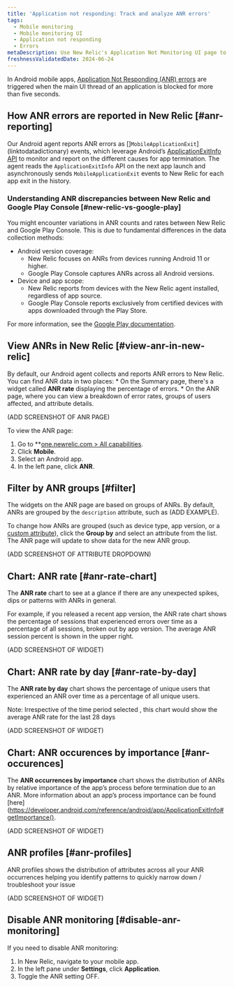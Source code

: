 ```yaml
---
title: 'Application not responding: Track and analyze ANR errors'
tags:
  - Mobile monitoring
  - Mobile monitoring UI
  - Application not responding
  - Errors
metaDescription: Use New Relic's Application Not Monitoring UI page to track and analyze ANR errors. 
freshnessValidatedDate: 2024-06-24
---
```


In Android mobile apps, [Application Not Responding (ANR) errors](https://developer.android.com/topic/performance/vitals/anr) are triggered when the main UI thread of an application is blocked for more than five seconds.

## How ANR errors are reported in New Relic [#anr-reporting]

Our Android agent reports ANR errors as []`MobileApplicationExit`](linktodatadictionary) events, which leverage Android’s [ApplicationExitInfo API](https://developer.android.com/reference/android/app/ApplicationExitInfo) to monitor and report on the different causes for app termination. The agent reads the `ApplicationExitInfo` API on the next app launch and asynchronously sends `MobileApplicationExit` events to New Relic for each app exit in the history.

### Understanding ANR discrepancies between New Relic and Google Play Console [#new-relic-vs-google-play]

You might encounter variations in ANR counts and rates between New Relic and Google Play Console. This is due to fundamental differences in the data collection methods:

* Android version coverage:
    * New Relic focuses on ANRs from devices running Android 11 or higher.
    * Google Play Console captures ANRs across all Android versions.
* Device and app scope:
    * New Relic reports from devices with the New Relic agent installed, regardless of app source.
    * Google Play Console reports exclusively from certified devices with apps downloaded through the Play Store.

For more information, see the [Google Play documentation](https://developer.android.com/topic/performance/vitals).

## View ANRs in New Relic [#view-anr-in-new-relic]

By default, our Android agent collects and reports ANR errors to New Relic. You can find ANR data in two places:
    * On the Summary page, there's a widget called **ANR rate** displaying the percentage of errors.
    * On the ANR page, where you can view a breakdown of error rates, groups of users affected, and attribute details.

(ADD SCREENSHOT OF ANR PAGE)

To view the ANR page:

1. Go to <DoNotTranslate>**[one.newrelic.com > All capabilities](https://one.newrelic.com/all-capabilities)</DoNotTranslate>.
2. Click <DoNotTranslate>**Mobile**</DoNotTranslate>.
3. Select an Android app.
4. In the left pane, click <DoNotTranslate>**ANR**</DoNotTranslate>.

## Filter by ANR groups [#filter]

The widgets on the ANR page are based on groups of ANRs. By default, ANRs are grouped by the `description` attribute, such as (ADD EXAMPLE). 

To change how ANRs are grouped (such as device type, app version, or a [custom attribute](/docs/data-apis/custom-data/custom-events/collect-custom-attributes/)), click the **Group by** and select an attribute from the list. The ANR page will update to show data for the new ANR group.

(ADD SCREENSHOT OF ATTRIBUTE DROPDOWN)

## Chart: ANR rate [#anr-rate-chart]

The **ANR rate** chart to see at a glance if there are any unexpected spikes, dips or patterns with ANRs in general. 

For example, if you released a recent app version, the ANR rate chart shows the percentage of sessions that experienced errors over time as a percentage of all sessions, broken out by app version. The average ANR session percent is shown in the upper right.

(ADD SCREENSHOT OF WIDGET)

## Chart: ANR rate by day [#anr-rate-by-day]

The **ANR rate by day** chart shows the percentage of unique users that experienced an ANR over time as a percentage of all unique users.

Note: Irrespective of the time period selected , this chart would show the average ANR rate for the last 28 days

(ADD SCREENSHOT OF WIDGET)

## Chart: ANR occurences by importance [#anr-occurences]

The **ANR occurrences by importance** chart shows the distribution of ANRs by relative importance of the app’s process before termination due to an ANR. More information about an app’s process importance can be found [here](https://developer.android.com/reference/android/app/ApplicationExitInfo#getImportance().

(ADD SCREENSHOT OF WIDGET)

## ANR profiles [#anr-profiles]

ANR profiles shows the distribution of attributes across all your ANR occurrences helping you identify patterns to quickly narrow down / troubleshoot your issue

(ADD SCREENSHOT OF WIDGET)

## Disable ANR monitoring [#disable-anr-monitoring]

If you need to disable ANR monitoring:

1. In New Relic, navigate to your mobile app.
2. In the left pane under **Settings**, click **Application**.
3. Toggle the ANR setting OFF.
